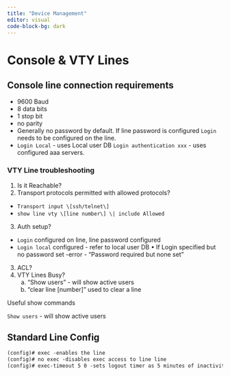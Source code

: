 ```yaml
---
title: "Device Management"
editor: visual
code-block-bg: dark
---
```


# Console & VTY Lines

## Console line connection requirements

-   9600 Baud
-   8 data bits
-   1 stop bit
-   no parity
-   Generally no password by default. If line password is configured `Login` needs to be configured on the line.
-   `Login Local` - uses Local user DB `Login authentication xxx` - uses configured aaa servers.

### VTY Line troubleshooting

1)  Is it Reachable?
2)  Transport protocols permitted with allowed protocols?

-   `Transport input \[ssh/telnet\]`
-   `show line vty \[line number\] \| include Allowed`

3)  Auth setup?

-   `Login` configured on line, line password configured
-   `Login local` configured - refer to local user DB • If Login specified but no password set -error - "Password required but none set"

3)  ACL?
4)  VTY Lines Busy?
    a.  "Show users" - will show active users
    b.  "clear line \[number\]" used to clear a line

Useful show commands

`Show users` - will show active users

## Standard Line Config

``` default
(config)# exec -enables the line 
(config)# no exec -disables exec access to line line 
(config)# exec-timeout 5 0 -sets logout timer as 5 minutes of inactivity
```
